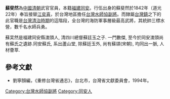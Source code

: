 '''蘇斐然'''為[[中國|中國]][[清朝|清朝]]武官官員，本籍[[福建|福建]][[同安|同安]]。行伍出身的蘇斐然於1842年（道光22年）奉旨接替[[江奕喜|江奕喜]]，於台灣地區擔任[[台灣水師協|台灣水師協]][[副將|副將]]。而隸屬[[台灣鎮|台灣鎮]]之下的此官職是[[台灣清治時期|台灣清治時期]]的這階段，全台灣的海防軍事層級最高武將，其統帥三標水營，數千名水師兵勇。

蘇奜然是福建同安縣澳頭人, 清四川總督蘇廷玉之子. 一門數傑, 至今於同安澳頭尚有蘇氏之遺跡.同安蘇氏, 系出蘆山堂, 除蘇廷玉外, 尚有蘇頌(宋朝), 均同出一脈, 人材薈萃.

{{start box}}
{{s-before|[[江奕喜|江奕喜]]}}
{{s-title|[[台灣水師協|台灣水師協]][[副將|副將]]|1842年上任}}
{{s-after|[[邱鎮功|邱鎮功]]}}
{{end box}}
{{start box}}
{{s-before|[[邱鎮功|邱鎮功]]}}
{{s-title|[[台灣水師協|台灣水師協]][[副將|副將]]|1846年上任}}
{{s-after|[[陳顯生|陳顯生]]}}
{{end box}}

==參考文獻==
*劉寧顏編，《重修台灣省通志》，台北市，台灣省文獻委員會，1994年。
{{清朝人物小作品}}
[[Category:台灣水師協副將|Category:台灣水師協副將]]
[[Category:同安人|Category:同安人]]